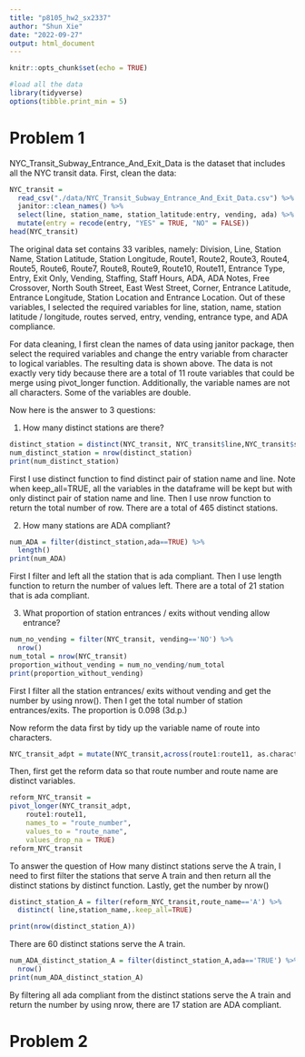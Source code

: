 ```yaml
---
title: "p8105_hw2_sx2337"
author: "Shun Xie"
date: "2022-09-27"
output: html_document
---
```


```r
knitr::opts_chunk$set(echo = TRUE)
```


```r
#load all the data
library(tidyverse)
options(tibble.print_min = 5)
```


# Problem 1
NYC_Transit_Subway_Entrance_And_Exit_Data is the dataset that includes all the NYC transit data. First, clean the data:

```r
NYC_transit = 
  read_csv("./data/NYC_Transit_Subway_Entrance_And_Exit_Data.csv") %>%
  janitor::clean_names() %>%
  select(line, station_name, station_latitude:entry, vending, ada) %>%
  mutate(entry = recode(entry, "YES" = TRUE, "NO" = FALSE))
head(NYC_transit)
```

The original data set contains 33 varibles, namely: Division,	Line,	Station Name,	Station Latitude,	Station Longitude,	Route1,	Route2,	Route3,	Route4,	Route5,	Route6,	Route7,	Route8,	Route9,	Route10,	Route11,	Entrance Type,	Entry,	Exit Only,	Vending,	Staffing,	Staff Hours,	ADA,	ADA Notes,	Free Crossover,	North South Street,	East West Street,	Corner,	Entrance Latitude,	Entrance Longitude,	Station Location and	Entrance Location. Out of these variables, I selected the required variables for line, station, name, station latitude / longitude, routes served, entry, vending, entrance type, and ADA compliance.

For data cleaning, I first clean the names of data using janitor package, then select the required variables and change the entry variable from character to logical variables. The resulting data is shown above. The data is not exactly very tidy because there are a total of 11 route variables that could be merge using pivot_longer function. Additionally, the variable names are not all characters. Some of the variables are double. 


Now here is the answer to 3 questions:

1. How many distinct stations are there?
```r
distinct_station = distinct(NYC_transit, NYC_transit$line,NYC_transit$station_name,.keep_all=TRUE)
num_distinct_station = nrow(distinct_station)
print(num_distinct_station)
```
First I use distinct function to find distinct pair of station name and line. Note when keep_all=TRUE, all the variables in the dataframe will be kept but with only distinct pair of station name and line. Then I use nrow function to return the total number of row. 
There are a total of 465 distinct stations.

2. How many stations are ADA compliant?
```r
num_ADA = filter(distinct_station,ada==TRUE) %>%
  length()
print(num_ADA)
```
First I filter and left all the station that is ada compliant. Then I use length function to return the number of values left. 
There are a total of 21 station that is ada compliant.

3. What proportion of station entrances / exits without vending allow entrance?
```r
num_no_vending = filter(NYC_transit, vending=='NO') %>%
  nrow()
num_total = nrow(NYC_transit)
proportion_without_vending = num_no_vending/num_total
print(proportion_without_vending)
```
First I filter all the station entrances/ exits without vending and get the number by using nrow(). Then I get the total number of station entrances/exits. 
The proportion is 0.098 (3d.p.)


Now reform the data first by tidy up the variable name of route into characters.
```r
NYC_transit_adpt = mutate(NYC_transit,across(route1:route11, as.character))
```

Then, first get the reform data so that route number and route name are distinct variables. 
```r
reform_NYC_transit = 
pivot_longer(NYC_transit_adpt,
    route1:route11,
    names_to = "route_number", 
    values_to = "route_name",
    values_drop_na = TRUE)
reform_NYC_transit
```

To answer the question of How many distinct stations serve the A train, I need to first filter the stations that serve A train and then return all the distinct stations by distinct function. Lastly, get the number by nrow()

```r
distinct_station_A = filter(reform_NYC_transit,route_name=='A') %>%
  distinct( line,station_name,.keep_all=TRUE) 

print(nrow(distinct_station_A))
```
There are 60 distinct stations serve the A train. 

```r
num_ADA_distinct_station_A = filter(distinct_station_A,ada=='TRUE') %>%
  nrow()
print(num_ADA_distinct_station_A)
```
By filtering all ada compliant from the distinct stations serve the A train and return the number by using nrow, there are 17 station are ADA compliant.



# Problem 2

